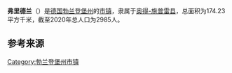 {{noteTA|G1=德国地名|G2=Landkreis|G3=单位}}
{{Infobox settlement
| name = 弗里德兰
| native_name = {{lang|de|Friedland}}
| settlement_type = {{GER}}[[市镇_(德国)|市镇]]
| image_skyline = 
| image_caption = 
| image_flag = 
| image_seal = Wappen Friedland (Lkr. Oder-Spree).png
| image_map = Friedland in LOS.PNG
| map_caption = 弗里德兰在奥得-施普雷县的位置
| pushpin_map = Germany
| pushpin_relief = Relief Map of Germany.svg
| pushpin_label_position = left
| pushpin_map_caption = 弗里德兰在德国的位置
| subdivision_type = 国家
| subdivision_name = {{GER}}
| subdivision_type1 = [[联邦州_(德国)|州]]
| subdivision_name1 = [[勃兰登堡州|勃兰登堡州]]
| subdivision_type2 = [[县_(德国)|县]]
| subdivision_name2 = [[奥得-施普雷县|奥得-施普雷县]]
| seat = Lindenstraße 13<br>15848 Friedland
| leader_party = [[无党籍|无党籍]]
| leader_title = [[市长|市长]]
| leader_name = Maik Koschack
| elevation_m = 50
| area_footnotes = 
| area_total_km2 = 174.23
| population_as_of = 2019年12月31日
| population_footnotes = 
| population_total = 2985
| population_density_km2 = auto
| timezone = [[欧洲中部时间|CET]]
| utc_offset = +1
| timezone_DST = [[欧洲中部夏令时间|CEST]]
| utc_offset_DST = +2
| coordinates = {{coord|52|06|00|N|14|16|00|E|display=inline,title|region:DE_type:city}}
| postal_code_type = [[德国邮政编码列表|邮政编码]]
| postal_code = 15848
| registration_plate_type = [[德国车辆号牌|车辆号牌]]
| registration_plate = LOS, BSK, EH, FW
| blank_name = 分区
| blank_info = 16个地区
| website = {{url|www.friedland-nl.de}}
| footnotes = 资料最后更新：{{date|2021-01-31|iso}}
}}
'''弗里德兰'''（{{lang-de|Friedland}}）是[[德国|德国]][[勃兰登堡州|勃兰登堡州]]的[[市镇_(德国)|市镇]]，隶属于[[奥得-施普雷县|奥得-施普雷县]]，总面积为174.23平方千米，截至2020年总人口为2985人。

== 参考来源 ==
{{reflist}}

{{奥得-施普雷县行政区划}}
{{Authority control}}
{{DEFAULTSORT:Friedland}}
[[Category:勃兰登堡州市镇|Category:勃兰登堡州市镇]]